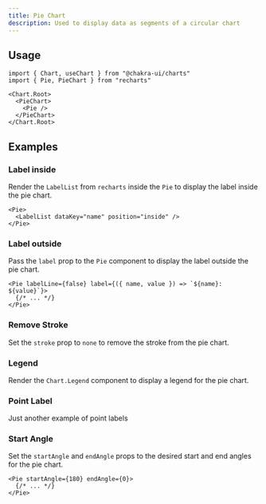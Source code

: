 ```yaml
---
title: Pie Chart
description: Used to display data as segments of a circular chart
---
```


<ExampleTabs name="charts/pie-chart-basic" />

## Usage

```tsx
import { Chart, useChart } from "@chakra-ui/charts"
import { Pie, PieChart } from "recharts"
```

```tsx
<Chart.Root>
  <PieChart>
    <Pie />
  </PieChart>
</Chart.Root>
```

## Examples

### Label inside

Render the `LabelList` from `recharts` inside the `Pie` to display the label
inside the pie chart.

```tsx
<Pie>
  <LabelList dataKey="name" position="inside" />
</Pie>
```

<ExampleTabs name="charts/pie-chart-with-label-inside" />

### Label outside

Pass the `label` prop to the `Pie` component to display the label outside the
pie chart.

```tsx
<Pie labelLine={false} label={({ name, value }) => `${name}: ${value}`}>
  {/* ... */}
</Pie>
```

<ExampleTabs name="charts/pie-chart-with-label-outside" />

### Remove Stroke

Set the `stroke` prop to `none` to remove the stroke from the pie chart.

<ExampleTabs name="charts/pie-chart-no-stroke" />

### Legend

Render the `Chart.Legend` component to display a legend for the pie chart.

<ExampleTabs name="charts/pie-chart-with-legend" />

### Point Label

Just another example of point labels

<ExampleTabs name="charts/pie-chart-with-point-label" />

### Start Angle

Set the `startAngle` and `endAngle` props to the desired start and end angles
for the pie chart.

```tsx
<Pie startAngle={180} endAngle={0}>
  {/* ... */}
</Pie>
```

<ExampleTabs name="charts/pie-chart-with-start-angle" />
